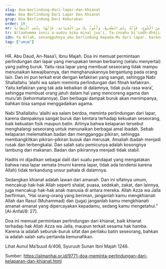 ```yaml
---
slug: doa-berlindung-dari-lapar-dan-khianat
nama: Doa Berlindung Dari Lapar Dan Khianat
grup: Doa Berlindung Dari Keburukan
order: 19
ar: اَللَّهُمَّ إِنِّي أَعُوذُ بِكَ مِنَ الْجُوعِ، فَإِنَّهُ بِئْسَ الضَّجِيعُ، وَأَعُوذُ بِكَ مِنَ الْخِيَانَةِ، فَإِنَّهَا بِئْسَتِ الْبِطَانَةُ
tr: Allaahumma innii a-uudzu bika minal juu'i, fa-innahu bi'sadh-dhojii'u, wa a-uudzu bika minal khiyaanati, fa-innahaa bi'satil bithoonah.
idn: Ya Allah, sesungguhnya aku berlindung kepada-Mu dari lapar, karena ia adalah seburuk-buruk teman yang menyertai. Dan aku berlindung kepada-Mu dari khianat, karena ia adalah teman karib yang paling buruk.
tag: ["umum"]
---
```


HR. Abu Daud, An-Nasa’i, Ibnu Majah.
Doa ini memuat permintaan perlindungan dari lapar yang merupakan teman berbaring (selalu menyertai) yang paling buruk. Yaitu rasa lapar yang membuat seseorang tidak mampu menunaikan kewajibannya, dan mengharuskannya bergantung pada orang lain. Dan ini pun terkait erat dengan kefakiran yang sangat, sehingga Nabi Shallallahu ‘alaihi wa salam meminta perlindungan dari fitnah kefakiran. Yaitu kefakiran yang tak ada kebaikan di dalamnya, tidak pula rasa wara’, sehingga membuat orang jatuh dalam hal yang mencoreng agama dan muru’ah (kehormatannya). Dan berbagai dampak buruk akan menimpanya, bahkan bisa sampai menggadaikan agama.

Nabi Shallallahu ‘alaihi wa salam berdoa, meminta perlindungan dari lapar, karena dampaknya sangat buruk dan kentara terhadap kekuatan seseorang, baik kekuatan fisik maupun batin. Artinya bahwa kelaparan tersebut menghalangi seseorang untuk menunaikan berbagai amal ibadah. Sebab kelaparan melemahkan badan dan mengganggu pikiran, sehingga membangkitkan pikiran-pikiran busuk dan merusak. Amaliah ibadah menjadi rusak dan terbengkalai. Dan salah satu pemicunya adalah kosongnya lambung dari makanan. Badan dan pikirannya menjadi tidak stabil.

Hadits ini dijadikan sebagai dalil dari suatu pendapat yang mengatakan bahwa rasa lapar semata (murni karena lapar, tidak ada tendensi karena Allah) tidak terkandung unsur pahala di dalamnya.

Sedangkan khianat adalah lawan dari amanah. Dan ini sifatnya umum, mencakup hak-hak Allah seperti shalat, puasa, sedekah, zakat, dan lainnya, juga mencakup hak-hak anak manusia di antara mereka. Allah Azza wa Jalla berfirman, “Hai orang-orang yang beriman, janganlah kamu mengkhianati Allah dan Rasul (Muhammad) dan (juga) janganlah kamu mengkhianati amanat-amanat yang dipercayakan kepadamu, sedang kamu mengetahui.” [Al-Anfal/8: 27].

Doa ini memuat permintaan perlindungan dari khianat, baik khianat terhadap hak Allah Azza wa Jalla, maupun terkait sesama hak hamba. Karena ia adalah seburuk-buruk sifat dan perilaku batin seseorang, bahkan ia adalah salah satu pertanda kemunafikan.

Lihat Aunul Ma’buud 4/406, Syuruuh Sunan Ibni Majah 1246.


Sumber: https://almanhaj.or.id/9771-doa-meminta-perlindungan-dari-kelaparan-dan-khianat.html
